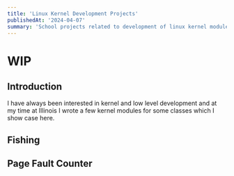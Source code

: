 ```yaml
---
title: 'Linux Kernel Development Projects'
publishedAt: '2024-04-07'
summary: 'School projects related to development of linux kernel modules'
---
```


# WIP

## Introduction

I have always been interested in kernel and low level development and at
my time at Illinois I wrote a few kernel modules for some classes
which I show case here.

## Fishing

## Page Fault Counter
